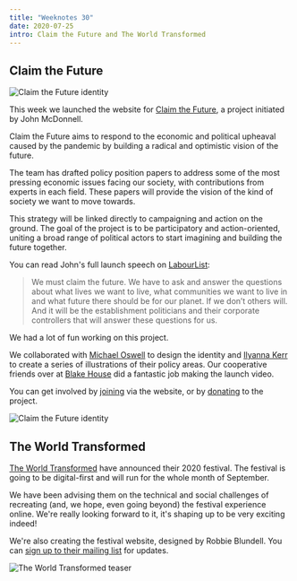 ```yaml
---
title: "Weeknotes 30"
date: 2020-07-25
intro: Claim the Future and The World Transformed
---
```


## Claim the Future

![Claim the Future identity](../../assets/claim-the-future.jpg)

This week we launched the website for [Claim the Future](http://claimthefuture.today/), a project initiated by John McDonnell.

Claim the Future aims to respond to the economic and political upheaval caused by the pandemic by building a radical and optimistic vision of the future.

The team has drafted policy position papers to address some of the most pressing economic issues facing our society, with contributions from experts in each field. These papers will provide the vision of the kind of society we want to move towards. 

This strategy will be linked directly to campaigning and action on the ground. The goal of the project is to be participatory and action-oriented, uniting a broad range of political actors to start imagining and building the future together.

You can read John's full launch speech on [LabourList](https://labourlist.org/2020/07/build-better-but-not-back-john-mcdonnells-full-speech/):

> We must claim the future. We have to ask and answer the questions about what lives we want to live, what communities we want to live in and what future there should be for our planet. If we don’t others will. And it will be the establishment politicians and their corporate controllers that will answer these questions for us.

We had a lot of fun working on this project. 

We collaborated with [Michael Oswell](http://michaeloswell.com/) to design the identity and [Ilyanna Kerr](https://www.instagram.com/ilyanna____/) to create a series of illustrations of their policy areas. Our cooperative friends over at [Blake House](http://blake.house/) did a fantastic job making the launch video.

You can get involved by [joining](https://claimthefuture.today/#join) via the website, or by [donating](https://claimthefuture.today/#donate) to the project.

![Claim the Future identity](../../assets/claim-the-future-yes-please.jpg)

## The World Transformed

[The World Transformed](https://theworldtransformed.org/) have announced their 2020 festival. The festival is going to be digital-first and will run for the whole month of September.

We have been advising them on the technical and social challenges of recreating (and, we hope, even going beyond) the festival experience online. We're really looking forward to it, it's shaping up to be very exciting indeed!

We're also creating the festival website, designed by Robbie Blundell. You can [sign up to their mailing list](https://theworldtransformed.us1.list-manage.com/subscribe?u=7c6d9b034e09da3f08695cbf6&id=ec52e569ee) for updates.

![The World Transformed teaser](../../assets/the-world-transformed-2020.jpeg)